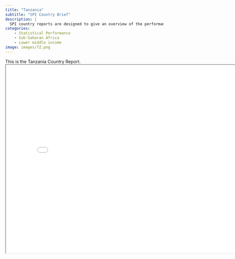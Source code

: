 ```yaml
---
title: "Tanzania"
subtitle: "SPI Country Brief"
description: |
  SPI country reports are designed to give an overview of the performance of Tanzania.
categories:
    - Statistical Performance
    - Sub-Saharan Africa
    - Lower middle income
image: images/TZ.png
---
```


This is the Tanzania Country Report.
<iframe src="charts/Tanzania_chart.html" width="800" height="600"></iframe>

